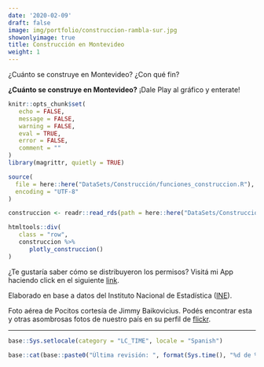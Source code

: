 ```yaml
---
date: '2020-02-09'
draft: false
image: img/portfolio/construccion-rambla-sur.jpg
showonlyimage: true
title: Construcción en Montevideo
weight: 1
---
```


¿Cuánto se construye en Montevideo? ¿Con qué fin?

<!--more-->

**¿Cuánto se construye en Montevideo?** ¡Dale Play al gráfico y enterate!

```r
knitr::opts_chunk$set(
   echo = FALSE,
   message = FALSE,
   warning = FALSE,
   eval = TRUE,
   error = FALSE,
   comment = ""
)
library(magrittr, quietly = TRUE)
```

```r
source(
  file = here::here("DataSets/Construcción/funciones_construccion.R"),
  encoding = "UTF-8"
)
```

```r
construccion <- readr::read_rds(path = here::here("DataSets/Construcción/construccion.rds"))
```

```r
htmltools::div(
   class = "row",
   construccion %>% 
      plotly_construccion()
)
```

¿Te gustaría saber cómo se distribuyeron los permisos? Visitá mi App haciendo click en el siguiente [link](https://daczarne.shinyapps.io/DashConstruccion/).

Elaborado en base a datos del Instituto Nacional de Estadística ([INE](http://www.ine.gub.uy/)).

Foto aérea de Pocitos cortesía de Jimmy Baikovicius. Podés encontrar esta y otras asombrosas fotos de nuestro país en su perfil de [flickr](https://www.flickr.com/photos/jikatu/).

***

```r
base::Sys.setlocale(category = "LC_TIME", locale = "Spanish")
```

```r
base::cat(base::paste0("Última revisión: ", format(Sys.time(), "%d de %B de %Y")))
```
